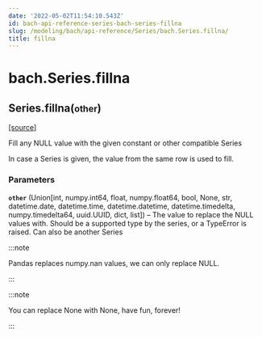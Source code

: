 ```yaml
---
date: '2022-05-02T11:54:10.543Z'
id: bach-api-reference-series-bach-series-fillna
slug: /modeling/bach/api-reference/Series/bach.Series.fillna/
title: fillna
---
```


# bach.Series.fillna

<div class="method">

<h2 class="signature-method"><span class="additional-name">Series.</span><span class="name">fillna(</span><small class="parameter-list"><span class="parameter" id="other">other</span></small>)</h2>


&#8203;<span class="view-source">[[source]](https://github.com/objectiv/objectiv-analytics/blob/main/bach/bach/series/series.py)</span>

<div class="content">

Fill any NULL value with the given constant or other compatible Series

In case a Series is given, the value from the same row is used to fill.


### Parameters

**`other`** (Union[int, numpy.int64, float, numpy.float64, bool, None, str, datetime.date, datetime.time, datetime.datetime, datetime.timedelta, numpy.timedelta64, uuid.UUID, dict, list]) – The value to replace the NULL values with. Should be a supported
type by the series, or a TypeError is raised. Can also be another Series


:::note

Pandas replaces numpy.nan values, we can only replace NULL.


:::

:::note

You can replace None with None, have fun, forever!


:::


</div>

</div>
